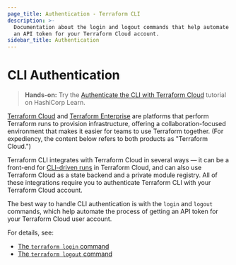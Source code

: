 ```yaml
---
page_title: Authentication - Terraform CLI
description: >-
  Documentation about the login and logout commands that help automate getting
  an API token for your Terraform Cloud account.
sidebar_title: Authentication
---
```


# CLI Authentication

> **Hands-on:** Try the [Authenticate the CLI with Terraform Cloud](https://learn.hashicorp.com/tutorials/terraform/cloud-login?in=terraform/cloud&utm_source=WEBSITE&utm_medium=WEB_IO&utm_offer=ARTICLE_PAGE&utm_content=DOCS) tutorial on HashiCorp Learn.

[Terraform Cloud](/cloud-docs) and
[Terraform Enterprise](/enterprise) are platforms that perform
Terraform runs to provision infrastructure, offering a collaboration-focused
environment that makes it easier for teams to use Terraform together. (For
expediency, the content below refers to both products as "Terraform Cloud.")

Terraform CLI integrates with Terraform Cloud in several ways — it can be a
front-end for [CLI-driven runs](/cloud-docs/run/cli) in Terraform Cloud,
and can also use Terraform Cloud as a state backend and a private module
registry. All of these integrations require you to authenticate Terraform CLI
with your Terraform Cloud account.

The best way to handle CLI authentication is with the `login` and `logout`
commands, which help automate the process of getting an API token for your
Terraform Cloud user account.

For details, see:

- [The `terraform login` command](/cli/commands/login)
- [The `terraform logout` command](/cli/commands/logout)
